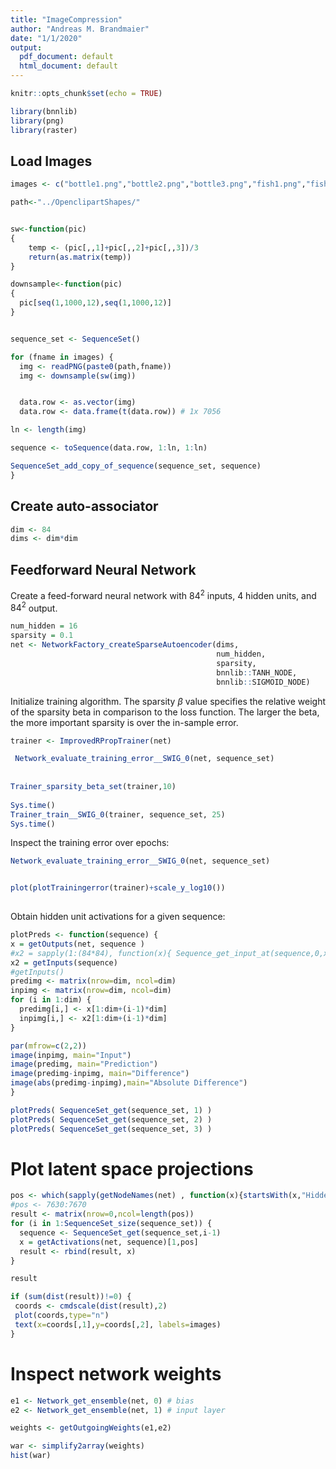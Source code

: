 ```yaml
---
title: "ImageCompression"
author: "Andreas M. Brandmaier"
date: "1/1/2020"
output:
  pdf_document: default
  html_document: default
---
```


```r
knitr::opts_chunk$set(echo = TRUE)
```

```r
library(bnnlib)
library(png)
library(raster)
```

## Load Images

```r

images <- c("bottle1.png","bottle2.png","bottle3.png","fish1.png","fish2.png","fish3.png")

path<-"../OpenclipartShapes/"


sw<-function(pic)
{
	temp <- (pic[,,1]+pic[,,2]+pic[,,3])/3
	return(as.matrix(temp))
}

downsample<-function(pic)
{
  pic[seq(1,1000,12),seq(1,1000,12)]
}


sequence_set <- SequenceSet()

for (fname in images) {
  img <- readPNG(paste0(path,fname))
  img <- downsample(sw(img))


  data.row <- as.vector(img)
  data.row <- data.frame(t(data.row)) # 1x 7056

ln <- length(img)

sequence <- toSequence(data.row, 1:ln, 1:ln)

SequenceSet_add_copy_of_sequence(sequence_set, sequence)
}
```

## Create auto-associator

```r
dim <- 84
dims <- dim*dim
```

## Feedforward Neural Network

Create a feed-forward neural network with $84^2$ inputs, 4 hidden units, and $84^2$ output. 

```r
num_hidden = 16
sparsity = 0.1
net <- NetworkFactory_createSparseAutoencoder(dims,
                                              num_hidden,
                                              sparsity, 
                                              bnnlib::TANH_NODE, 
                                              bnnlib::SIGMOID_NODE)
```


Initialize training algorithm. The sparsity $\beta$ value specifies the relative weight of the
sparsity beta in comparison to the loss function. The larger the beta, the more important sparsity is over the in-sample error.

```r
trainer <- ImprovedRPropTrainer(net)

 Network_evaluate_training_error__SWIG_0(net, sequence_set)
 
 
Trainer_sparsity_beta_set(trainer,10)
 
Sys.time()
Trainer_train__SWIG_0(trainer, sequence_set, 25)
Sys.time()
```

Inspect the training error over epochs:

```r
Network_evaluate_training_error__SWIG_0(net, sequence_set)


plot(plotTrainingerror(trainer)+scale_y_log10())
 
```

Obtain hidden unit activations for a given sequence:

```r

plotPreds <- function(sequence) {
x = getOutputs(net, sequence )
#x2 = sapply(1:(84*84), function(x){ Sequence_get_input_at(sequence,0,x-1)})
x2 = getInputs(sequence)
#getInputs()
predimg <- matrix(nrow=dim, ncol=dim)
inpimg <- matrix(nrow=dim, ncol=dim)
for (i in 1:dim) {
  predimg[i,] <- x[1:dim+(i-1)*dim]
  inpimg[i,] <- x2[1:dim+(i-1)*dim]
}

par(mfrow=c(2,2))
image(inpimg, main="Input")
image(predimg, main="Prediction")
image(predimg-inpimg, main="Difference")
image(abs(predimg-inpimg),main="Absolute Difference")
}

plotPreds( SequenceSet_get(sequence_set, 1) )
plotPreds( SequenceSet_get(sequence_set, 2) )
plotPreds( SequenceSet_get(sequence_set, 3) )

```

# Plot latent space projections

```r

pos <- which(sapply(getNodeNames(net) , function(x){startsWith(x,"Hidden")}))
#pos <- 7630:7670
result <- matrix(nrow=0,ncol=length(pos))
for (i in 1:SequenceSet_size(sequence_set)) {
  sequence <- SequenceSet_get(sequence_set,i-1)
  x = getActivations(net, sequence)[1,pos]
  result <- rbind(result, x)
}

result

if (sum(dist(result))!=0) {
 coords <- cmdscale(dist(result),2)
 plot(coords,type="n")
 text(x=coords[,1],y=coords[,2], labels=images)
}
```

# Inspect network weights

```r

e1 <- Network_get_ensemble(net, 0) # bias
e2 <- Network_get_ensemble(net, 1) # input layer

weights <- getOutgoingWeights(e1,e2)

war <- simplify2array(weights)
hist(war)
```